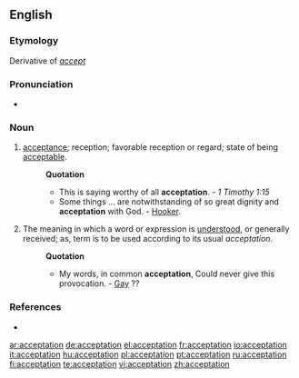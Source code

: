 ==English==

===Etymology===
Derivative of ''[[accept]]''

===Pronunciation===
* {{IPA|/ˌæksɛpˈteɪʃən/}}
*: {{rhymes|eɪʃǝn}}

===Noun===
{{en-noun}}

# {{obsolete}} [[acceptance]]; reception; favorable reception or regard; state of being [[acceptable]].
#: '''Quotation'''
#:* This is saying worthy of all '''acceptation'''. - ''1 Timothy 1:15''
#:* Some things ... are notwithstanding of so great dignity and '''acceptation''' with God. - [[Hooker]].
# The meaning in which a word or expression is [[understood]], or generally received; as, term is to be used according to its usual ''acceptation''.
#: '''Quotation'''
#:* My words, in common '''acceptation''', Could never give this provocation. - [[Gay]] ??

===References===
* {{R:1913}}

[[ar:acceptation]]
[[de:acceptation]]
[[el:acceptation]]
[[fr:acceptation]]
[[io:acceptation]]
[[it:acceptation]]
[[hu:acceptation]]
[[pl:acceptation]]
[[pt:acceptation]]
[[ru:acceptation]]
[[fi:acceptation]]
[[te:acceptation]]
[[vi:acceptation]]
[[zh:acceptation]]
